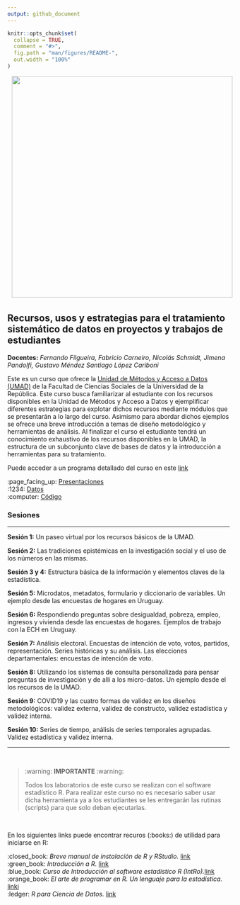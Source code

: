 ---
output: github_document
---

<!-- README.md is generated from README.Rmd. Please edit that file -->

```{r, include = FALSE}
knitr::opts_chunk$set(
  collapse = TRUE,
  comment = "#>",
  fig.path = "man/figures/README-",
  out.width = "100%"
)
```



<!-- badges: start -->
<!-- badges: end -->

<img src="fig/init.png" style="margin-left:10px;margin-bottom:5px;" width="500" align="rigth">

## Recursos, usos y estrategias para el tratamiento sistemático de datos en proyectos y trabajos de estudiantes 

__Docentes:__ _Fernando Filgueira, Fabricio Carneiro, Nicolás Schmidt, Jimena Pandolfi, Gustavo Méndez Santiago López Cariboni_


Este es un curso que ofrece la [Unidad de Métodos y Acceso a Datos (UMAD)](https://umad.cienciassociales.edu.uy/) de la Facultad de Ciencias Sociales de la Universidad de la República. Este curso busca familiarizar al estudiante con los recursos disponibles en la Unidad de Métodos y Acceso a Datos y ejemplificar diferentes estrategias para explotar dichos recursos mediante módulos que se presentarán a lo largo del curso. Asimismo para abordar dichos ejemplos se ofrece una breve introducción a temas de diseño metodológico y herramientas de análisis. Al finalizar el curso el estudiante tendrá un conocimiento exhaustivo de los recursos disponibles en la UMAD, la estructura de un subconjunto clave de bases de datos y la introducción a herramientas para su tratamiento.  

Puede acceder a un programa detallado del curso en este [link](https://github.com/UMAD-FCS/Curso-UMAD/tree/master/Insumos/Programa)

:page_facing_up: [Presentaciones](https://github.com/UMAD-FCS/Curso-UMAD/tree/master/Insumos/Presentaciones)        
:1234: [Datos](https://github.com/UMAD-FCS/Curso-UMAD/tree/master/Insumos/Datos)             
:computer: [Código](https://github.com/UMAD-FCS/Curso-UMAD/tree/master/Insumos/Codigo)   



### Sesiones

-------

**Sesión 1:** Un paseo virtual por los recursos básicos de la UMAD.

**Sesión 2:** Las tradiciones epistémicas en la investigación social y el uso de los números en las mismas.

**Sesión 3 y 4:** Estructura básica de la información y elementos claves de la estadística.

**Sesión 5:** Microdatos, metadatos, formulario y diccionario de variables. Un ejemplo desde las encuestas de hogares en Uruguay.

**Sesión 6:** Respondiendo preguntas sobre desigualdad, pobreza, empleo, ingresos y vivienda desde las encuestas de hogares. Ejemplos de trabajo con la ECH en Uruguay.

**Sesión 7:** Análisis electoral. Encuestas de intención de voto, votos, partidos, representación. Series históricas y su análisis. Las elecciones departamentales: encuestas de intención de voto.

 **Sesión 8:** Utilizando los sistemas de consulta personalizada para pensar preguntas de investigación y de allí a los micro-datos. Un ejemplo desde el los recursos de la UMAD.

**Sesión 9:** COVID19 y las cuatro formas de validez en los diseños metodológicos: validez externa, validez de constructo, validez estadística y validez interna.

**Sesión 10:** Series de tiempo, análisis de  series temporales agrupadas. Validez estadística y validez interna.

---

<br />

> :warning: **IMPORTANTE** :warning:
>
> Todos los laboratorios de este curso se realizan con el software estadístico R. Para realizar este curso no es necesario saber usar dicha herramienta ya a los estudiantes se les entregarán las rutinas (scripts) para que solo deban ejecutarlas.

<br />

En los siguientes links puede encontrar recuros (:books:) de utilidad para iniciarse en R:

:closed_book: *Breve manual de instalación de R y RStudio.* [link]()   
:green_book: *Introducción a R.* [link](https://cran.r-project.org/doc/contrib/R-intro-1.1.0-espanol.1.pdf)  
:blue_book: *Curso de Introducción al software estadístico R (IntRo).*[link](https://nicolas-schmidt.github.io/IntRo//index.html)  
:orange_book: *El arte de programar en R. Un lenguaje para la estadística.* [linki](https://cran.r-project.org/doc/contrib/Santana_El_arte_de_programar_en_R.pdf)  
:ledger: *R para Ciencia de Datos.* [link](https://es.r4ds.hadley.nz/)







